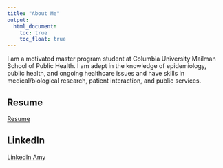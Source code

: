 ```yaml
---
title: "About Me"
output: 
  html_document:
    toc: true
    toc_float: true
---
```


I am a motivated master program student at Columbia University Mailman School of Public Health. I am adept in the knowledge of epidemiology, public health, and ongoing healthcare issues and have skills in medical/biological research, patient interaction, and public services.

## Resume

[Resume](resume.html)

## LinkedIn

[LinkedIn Amy](https://www.linkedin.com/in/zhiqi-liu-1768a1107)